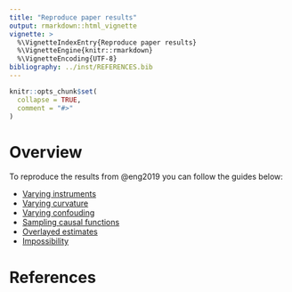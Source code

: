 ```yaml
---
title: "Reproduce paper results"
output: rmarkdown::html_vignette
vignette: >
  %\VignetteIndexEntry{Reproduce paper results}
  %\VignetteEngine{knitr::rmarkdown}
  %\VignetteEncoding{UTF-8}
bibliography: ../inst/REFERENCES.bib
---
```


```r
knitr::opts_chunk$set(
  collapse = TRUE,
  comment = "#>"
)
```

# Overview
To reproduce the results from @eng2019 you can follow the guides below:

* [Varying instruments](varying_instruments.html) 
* [Varying curvature](varying_curvature.html)
* [Varying confouding](varying_counfounding.html)
* [Sampling causal functions](sampling_causal_function.html)
* [Overlayed estimates](overlayed_estimates.html)
* [Impossibility](impossibility.html)

# References



